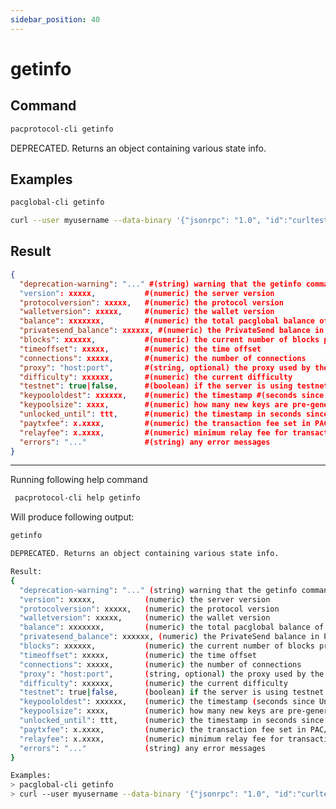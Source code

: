 ```yaml
---
sidebar_position: 40
---
```


# getinfo
## Command

```bash
pacprotocol-cli getinfo
```

DEPRECATED. Returns an object containing various state info.



## Examples
```bash
pacglobal-cli getinfo 
```

```bash
curl --user myusername --data-binary '{"jsonrpc": "1.0", "id":"curltest", "method": "getinfo", "params": [] }' -H 'content-type: text/plain;' http://127.0.0.1:1111/
```


## Result
```json
{
  "deprecation-warning": "..." #(string) warning that the getinfo command is deprecated and will be removed in a future version
  "version": xxxxx,           #(numeric) the server version
  "protocolversion": xxxxx,   #(numeric) the protocol version
  "walletversion": xxxxx,     #(numeric) the wallet version
  "balance": xxxxxxx,         #(numeric) the total pacglobal balance of the wallet
  "privatesend_balance": xxxxxx, #(numeric) the PrivateSend balance in PAC
  "blocks": xxxxxx,           #(numeric) the current number of blocks processed in the server
  "timeoffset": xxxxx,        #(numeric) the time offset
  "connections": xxxxx,       #(numeric) the number of connections
  "proxy": "host:port",       #(string, optional) the proxy used by the server
  "difficulty": xxxxxx,       #(numeric) the current difficulty
  "testnet": true|false,      #(boolean) if the server is using testnet or not
  "keypoololdest": xxxxxx,    #(numeric) the timestamp #(seconds since Unix epoch) of the oldest pre-generated key in the key pool
  "keypoolsize": xxxx,        #(numeric) how many new keys are pre-generated
  "unlocked_until": ttt,      #(numeric) the timestamp in seconds since epoch #(midnight Jan 1 1970 GMT) that the wallet is unlocked for transfers, or 0 if the wallet is locked
  "paytxfee": x.xxxx,         #(numeric) the transaction fee set in PAC/kB
  "relayfee": x.xxxx,         #(numeric) minimum relay fee for transactions in PAC/kB
  "errors": "..."             #(string) any error messages
}
```


___

Running following help command
```bash
 pacprotocol-cli help getinfo
```
Will produce following output:


```bash
getinfo

DEPRECATED. Returns an object containing various state info.

Result:
{
  "deprecation-warning": "..." (string) warning that the getinfo command is deprecated and will be removed in a future version
  "version": xxxxx,           (numeric) the server version
  "protocolversion": xxxxx,   (numeric) the protocol version
  "walletversion": xxxxx,     (numeric) the wallet version
  "balance": xxxxxxx,         (numeric) the total pacglobal balance of the wallet
  "privatesend_balance": xxxxxx, (numeric) the PrivateSend balance in PAC
  "blocks": xxxxxx,           (numeric) the current number of blocks processed in the server
  "timeoffset": xxxxx,        (numeric) the time offset
  "connections": xxxxx,       (numeric) the number of connections
  "proxy": "host:port",       (string, optional) the proxy used by the server
  "difficulty": xxxxxx,       (numeric) the current difficulty
  "testnet": true|false,      (boolean) if the server is using testnet or not
  "keypoololdest": xxxxxx,    (numeric) the timestamp (seconds since Unix epoch) of the oldest pre-generated key in the key pool
  "keypoolsize": xxxx,        (numeric) how many new keys are pre-generated
  "unlocked_until": ttt,      (numeric) the timestamp in seconds since epoch (midnight Jan 1 1970 GMT) that the wallet is unlocked for transfers, or 0 if the wallet is locked
  "paytxfee": x.xxxx,         (numeric) the transaction fee set in PAC/kB
  "relayfee": x.xxxx,         (numeric) minimum relay fee for transactions in PAC/kB
  "errors": "..."             (string) any error messages
}

Examples:
> pacglobal-cli getinfo 
> curl --user myusername --data-binary '{"jsonrpc": "1.0", "id":"curltest", "method": "getinfo", "params": [] }' -H 'content-type: text/plain;' http://127.0.0.1:1111/

```

